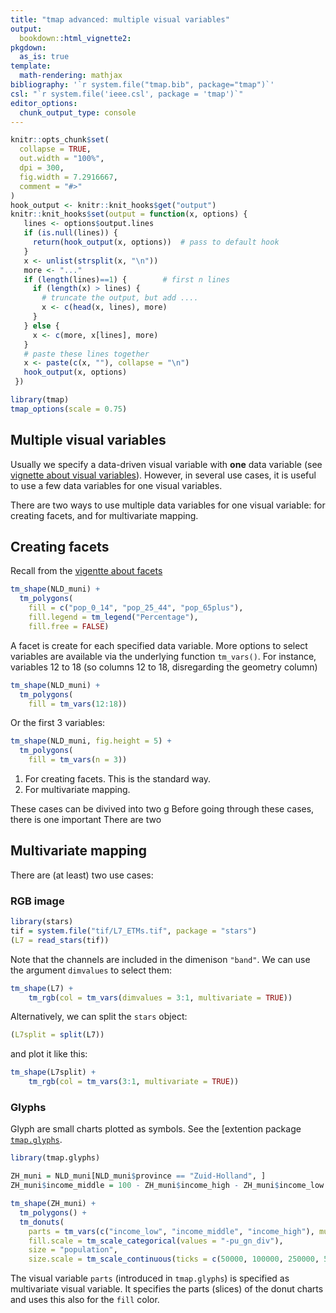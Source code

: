 ```yaml
---
title: "tmap advanced: multiple visual variables"
output: 
  bookdown::html_vignette2:
pkgdown:
  as_is: true
template:
  math-rendering: mathjax
bibliography: '`r system.file("tmap.bib", package="tmap")`'
csl: "`r system.file('ieee.csl', package = 'tmap')`"
editor_options: 
  chunk_output_type: console
---
```


```r
knitr::opts_chunk$set(
  collapse = TRUE,
  out.width = "100%",
  dpi = 300,
  fig.width = 7.2916667,
  comment = "#>"
)
hook_output <- knitr::knit_hooks$get("output")
knitr::knit_hooks$set(output = function(x, options) {
   lines <- options$output.lines
   if (is.null(lines)) {
     return(hook_output(x, options))  # pass to default hook
   }
   x <- unlist(strsplit(x, "\n"))
   more <- "..."
   if (length(lines)==1) {        # first n lines
     if (length(x) > lines) {
       # truncate the output, but add ....
       x <- c(head(x, lines), more)
     }
   } else {
     x <- c(more, x[lines], more)
   }
   # paste these lines together
   x <- paste(c(x, ""), collapse = "\n")
   hook_output(x, options)
 })

```


```r
library(tmap)
tmap_options(scale = 0.75)
```



## Multiple visual variables

Usually we specify a data-driven visual variable with **one** data variable (see [vignette about visual variables](https://r-tmap.github.io/tmap/articles/basics_vv)). However, in several use cases, it is useful to use a few data variables for one visual variables.

There are two ways to use multiple data variables for one visual variable: for creating facets, and for multivariate mapping.

## Creating facets

Recall from the [vigentte about facets](https://r-tmap.github.io/tmap/articles/03_basics_facets)

```r
tm_shape(NLD_muni) +
  tm_polygons(
    fill = c("pop_0_14", "pop_25_44", "pop_65plus"),
    fill.legend = tm_legend("Percentage"),
    fill.free = FALSE)
```

A facet is create for each specified data variable. More options to select variables are available via the underlying function `tm_vars()`. For instance, variables 12 to 18 (so columns 12 to 18, disregarding the geometry column)

```r
tm_shape(NLD_muni) +
  tm_polygons(
    fill = tm_vars(12:18))
```

Or the first 3 variables:

```r
tm_shape(NLD_muni, fig.height = 5) +
  tm_polygons(
    fill = tm_vars(n = 3))
```

1. For creating facets. This is the standard way.
2. For multivariate mapping.

These cases can be divived into two g
Before going through these cases, there is one important 
There are two


## Multivariate mapping

There are (at least) two use cases:

### RGB image

```r
library(stars)
tif = system.file("tif/L7_ETMs.tif", package = "stars")
(L7 = read_stars(tif))
```

Note that the channels are included in the dimenison `"band"`. We can use the argument `dimvalues` to select them:

```r
tm_shape(L7) +
	tm_rgb(col = tm_vars(dimvalues = 3:1, multivariate = TRUE))
```

Alternatively, we can split the `stars` object:

```r
(L7split = split(L7))
```

and plot it like this:

```r
tm_shape(L7split) +
	tm_rgb(col = tm_vars(3:1, multivariate = TRUE))
```

### Glyphs

Glyph are small charts plotted as symbols. See the [extention package [`tmap.glyphs`](https://github.com/r-tmap/tmap.glyphs).

```r
library(tmap.glyphs)

ZH_muni = NLD_muni[NLD_muni$province == "Zuid-Holland", ]
ZH_muni$income_middle = 100 - ZH_muni$income_high - ZH_muni$income_low

tm_shape(ZH_muni) +
  tm_polygons() +
  tm_donuts(
    parts = tm_vars(c("income_low", "income_middle", "income_high"), multivariate = TRUE),
    fill.scale = tm_scale_categorical(values = "-pu_gn_div"),			  
    size = "population",
    size.scale = tm_scale_continuous(ticks = c(50000, 100000, 250000, 500000)))	
```

The visual variable `parts` (introduced in `tmap.glyphs`) is specified as multivariate visual variable. It specifies the parts (slices) of the donut charts and uses this also for the `fill` color.

